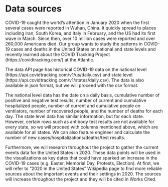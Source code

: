 # Data sources

COVID-19 caught the world’s attention in January 2020 when the first several cases were reported in Wuhan, China. It quickly spread to places including Iran, South Korea, and Italy in February, and the US had its first wave in March. Since then, over 10 million cases were reported and over 260,000 Americans died. Our group wants to study the patterns in COVID-19 cases and deaths in the United States on national and state levels and recently learned about the COVID Tracking Project (https://covidtracking.com/) at the Atlantic.

The data API page has historical COVID-19 data on the national level (https://api.covidtracking.com/v1/us/daily.csv) and state level (https://api.covidtracking.com/v1/states/daily.csv). The data is also available in json format, but we will proceed with the csv format.

The national level data has the date on a daily basis, cumulative number of positive and negative test results, number of current and cumulative hospitalized people, number of current and cumulative people on ventilators, number of recovered people, and the number of deaths for each day. The state level data has similar information, but for each state. However, certain rows such as antibody test results are not available for every state, so we will proceed with columns mentioned above, which are available for all states. We can also feature engineer and calculate the number of new cases/hospitalizations/deaths/test results.

Furthermore, we will research throughout the project to gather the current events data for the United States in 2020. These data points will be used in the visualizations as key dates that could have sparked an increase in the COVID-19 cases (e.g. Easter, Memorial Day, Protests, Election). At first, we will refer to “2020 in the United States” Wikipedia page to find more reliable sources about the important events and their settings in 2020. The sources will increase throughout the project and they will be cited in Works Cited.
